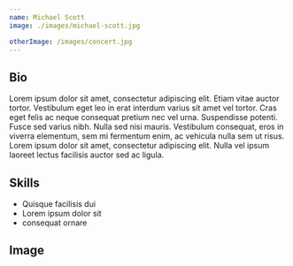 ```yaml
---
name: Michael Scott
image: ./images/michael-scott.jpg

otherImage: /images/concert.jpg
---
```


## Bio

Lorem ipsum dolor sit amet, consectetur adipiscing elit. Etiam vitae auctor tortor. Vestibulum eget leo in erat interdum varius sit amet vel tortor. Cras eget felis ac neque consequat pretium nec vel urna. Suspendisse potenti. Fusce sed varius nibh. Nulla sed nisi mauris. Vestibulum consequat, eros in viverra elementum, sem mi fermentum enim, ac vehicula nulla sem ut risus. Lorem ipsum dolor sit amet, consectetur adipiscing elit. Nulla vel ipsum laoreet lectus facilisis auctor sed ac ligula.

## Skills

- Quisque facilisis dui
- Lorem ipsum dolor sit
- consequat ornare

## Image

<CustomImage imageUrl={frontmatter.otherImage} />